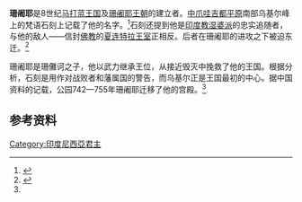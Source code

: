 '''珊阇耶'''是8世纪[[马打蓝王国|马打蓝王国]]及[[珊阇耶王朝|珊阇耶王朝]]的建立者。[[中爪哇|中爪哇]][[吉都平原|吉都平原]]南部乌基尔峰上的梵语石刻上记载了他的名字。<ref name="holing">{{cite journal |journal=Indonesia |title=In Search of "Ho-Ling" |author=W. J. van der Meulen| volume=23 |date=1977 |pages=87–112 |url=http://cip.cornell.edu/Dienst/UI/1.0/Display/seap.indo/1107118718 |format={{dead link|date=April 2009}} – <sup>[http://scholar.google.co.uk/scholar?hl=en&lr=&q=intitle%3AIn+Search+of+%22Ho-Ling%22&as_publication=Indonesia&as_ylo=&as_yhi=&btnG=Search Scholar search]</sup>}}</ref>石刻还提到他是[[印度教|印度教]][[湿婆派|湿婆派]]的忠实追随者，与他的敌人——信封[[佛教|佛教]]的[[夏连特拉王朝|夏连特拉王室]]正相反。后者在珊阇耶的进攻之下被迫东迁。<ref name="meulen">{{cite journal |journal=Indonesia |title=King Sañjaya and His Successors |author=W. J. van der Meulen |volume=28 |date=1979 |pages=17–54 |url=http://cip.cornell.edu/Dienst/UI/1.0/Display/seap.indo/1107121629 |doi=10.2307/3350894 |format={{dead link|date=April 2009}} – <sup>[http://scholar.google.co.uk/scholar?hl=en&lr=&q=intitle%3AKing+Sa%C3%B1jaya+and+His+Successors&as_publication=Indonesia&as_ylo=&as_yhi=&btnG=Search Scholar search]</sup> |jstor=3350894 |publisher=Indonesia, Vol. 28 |access-date=2011-02-11 |archive-date=2007-10-14 |archive-url=https://archive.is/20071014192703/http://cip.cornell.edu/Dienst/UI/1.0/Display/seap.indo/1107121629 |dead-url=no }}</ref>

珊阇耶是珊儺诃之子，他以武力继承王位，从接近毁灭中挽救了他的王国。根据分析，石刻是用作对战败者和藩属国的警告，而乌基尔正是王国最初的中心。据中国资料的记载，公园742—755年珊阇耶迁移了他的宫殿。<ref name="meulen"/>

==参考资料==
{{reflist}}
[[Category:印度尼西亞君主|Category:印度尼西亞君主]]
